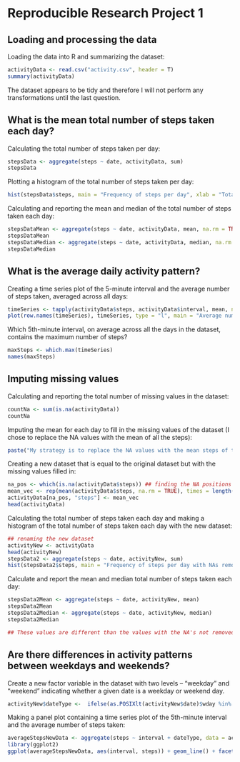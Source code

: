 Reproducible Research Project 1 
===============================

## Loading and processing the data 

Loading the data into R and summarizing the dataset: 

```r
activityData <- read.csv("activity.csv", header = T)
summary(activityData)
```

The dataset appears to be tidy and therefore I will not perform any transformations until the last question. 

## What is the mean total number of steps taken each day? 

Calculating the total number of steps taken per day: 

```r
stepsData <- aggregate(steps ~ date, activityData, sum)
stepsData
```

Plotting a histogram of the total number of steps taken per day: 

```r
hist(stepsData$steps, main = "Frequency of steps per day", xlab = "Total number of Steps", ylab = "Frequency", col = "green")
```

Calculating and reporting the mean and median of the total number of steps taken each day: 

```r
stepsDataMean <- aggregate(steps ~ date, activityData, mean, na.rm = TRUE)
stepsDataMean
stepsDataMedian <- aggregate(steps ~ date, activityData, median, na.rm = TRUE)
stepsDataMedian
```

## What is the average daily activity pattern? 

Creating a time series plot of the 5-minute interval and the average number of steps taken, averaged across all days: 

```r
timeSeries <- tapply(activityData$steps, activityData$interval, mean, na.rm = TRUE)
plot(row.names(timeSeries), timeSeries, type = "l", main = "Average number of steps taken", xlab = "5 minute Interval", ylab = "Average across all days", col = "green")
```

Which 5th-minute interval, on average across all the days in the dataset, contains the maximum number of steps? 

```r
maxSteps <- which.max(timeSeries)
names(maxSteps)
```

## Imputing missing values 

Calculating and reporting the total number of missing values in the dataset: 

```r
countNa <- sum(is.na(activityData))
countNa
```

Imputing the mean for each day to fill in the missing values of the dataset (I chose to replace the NA values with the mean of all the steps): 

```r
paste("My strategy is to replace the NA values with the mean steps of the entire dataset") 
```

Creating a new dataset that is equal to the original dataset but with the missing values filled in: 

```r
na_pos <- which(is.na(activityData$steps)) ## finding the NA positions
mean_vec <- rep(mean(activityData$steps, na.rm = TRUE), times = length(na_pos)) ##creating a vector of means 
activityData[na_pos, "steps"] <- mean_vec
head(activityData)
```

Calculating the total number of steps taken each day and making a histogram of the total number of steps taken each day with the new dataset: 

```r
## renaming the new dataset 
activityNew <- activityData 
head(activityNew)
stepsData2 <- aggregate(steps ~ date, activityNew, sum)
hist(stepsData2$steps, main = "Frequency of steps per day with NAs removed", xlab = "Total number of Steps", ylab = "Frequency", col = "green")
```

Calculate and report the mean and median total number of steps taken each day: 

```r
stepsData2Mean <- aggregate(steps ~ date, activityNew, mean)
stepsData2Mean
stepsData2Median <- aggregate(steps ~ date, activityNew, median)
stepsData2Median

## These values are different than the values with the NA's not removed. The impact of imputing missing data on the estimates is that mean and median values change for each day. 

```

## Are there differences in activity patterns between weekdays and weekends? 

Create a new factor variable in the dataset with two levels – “weekday” and “weekend” indicating whether a given date is a weekday or weekend day.

```r
activityNew$dateType <-  ifelse(as.POSIXlt(activityNew$date)$wday %in% c(0,6), 'weekend', 'weekday')
```

Making a panel plot containing a time series plot of the 5th-minute interval and the average number of steps taken: 

```r
averageStepsNewData <- aggregate(steps ~ interval + dateType, data = activityNew, mean)
library(ggplot2)
ggplot(averageStepsNewData, aes(interval, steps)) + geom_line() + facet_grid(dateType ~.) + xlab("5th-minute interval") + ylab("Average number of steps")
```


